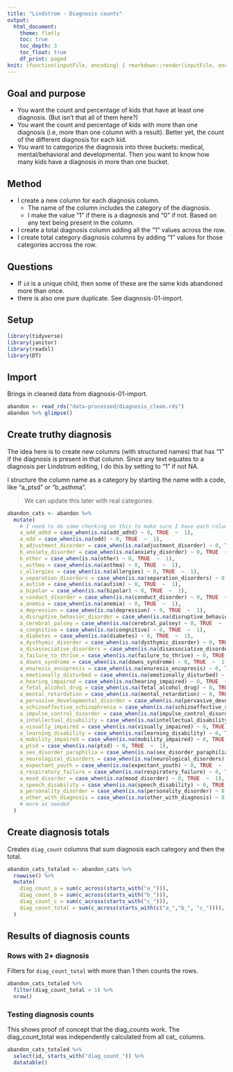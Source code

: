 ```yaml
---
title: "Lindstrom - Diagnosis counts"
output:
  html_document:
    theme: flatly
    toc: true
    toc_depth: 3
    toc_float: true
    df_print: paged
knit: (function(inputFile, encoding) { rmarkdown::render(inputFile, encoding = encoding, output_dir = "docs") })
---
```


## Goal and purpose

- You want the count and percentage of kids that have at least one diagnosis. (But isn’t that all of them here?)
- You want the count and percentage of kids with more than one diagnosis (i.e, more than one column with a result). Better yet, the count of the different diagnosis for each kid.
- You want to categorize the diagnosis into three buckets: medical, mental/behavioral and developmental. Then you want to know how many kids have a diagnosis in more than one bucket.

## Method

- I create a new column for each diagnosis column.
  - The name of the column includes the category of the diagnosis.
  - I make the value "1" if there is a diagnosis and "0" if not. Based on any text being present in the column.
- I create a total diagnosis column adding all the "1" values across the row.
- I create total category diagnosis columns by adding "1" values for those categories accross the row.

## Questions

- If `id` is a unique child, then some of these are the same kids abandoned more than once.
- there is also one pure duplicate. See diagnosis-01-import.

## Setup

```r
library(tidyverse)
library(janitor)
library(readxl)
library(DT)
```

## Import

Brings in cleaned data from diagnosis-01-import.

```r
abandon <- read_rds("data-processed/diagnosis_clean.rds")
abandon %>% glimpse()
```

## Create truthy diagnosis

The idea here is to create new columns (with structured names) that has "1" if the diagnosis is present in that column. Since any text equates to a diagnosis per Lindstrom editing, I do this by setting to "1" if not NA.

I structure the column name as a category by starting the name with a code, like "a_ptsd" or "b_asthma".

> We can update this later with real categories.

```r
abandon_cats <- abandon %>% 
  mutate(
    # I need to do some checking on this to make sure I have each column
    a_add_adhd = case_when(is.na(add_adhd) ~ 0, TRUE  ~  1),
    a_odd = case_when(is.na(odd) ~ 0, TRUE  ~  1),
    b_adjustment_disorder = case_when(is.na(adjustment_disorder) ~ 0, TRUE  ~  1),
    b_anxiety_disorder = case_when(is.na(anxiety_disorder) ~ 0, TRUE  ~  1),
    b_other = case_when(is.na(other) ~ 0, TRUE  ~  1),
    c_asthma = case_when(is.na(asthma) ~ 0, TRUE  ~  1),
    c_allergies = case_when(is.na(allergies) ~ 0, TRUE  ~  1),
    a_separation_disorders = case_when(is.na(separation_disorders) ~ 0, TRUE  ~  1),
    a_autism = case_when(is.na(autism) ~ 0, TRUE  ~  1),
    a_bipolar = case_when(is.na(bipolar) ~ 0, TRUE  ~  1),
    a_conduct_disorder = case_when(is.na(conduct_disorder) ~ 0, TRUE  ~  1),
    a_anemia = case_when(is.na(anemia) ~ 0, TRUE  ~  1),
    a_depression = case_when(is.na(depression) ~ 0, TRUE  ~  1),
    a_disruptive_behavior_disorder = case_when(is.na(disruptive_behavior_disorder) ~ 0, TRUE  ~  1),
    a_cerebral_palsey = case_when(is.na(cerebral_palsey) ~ 0, TRUE  ~  1),
    a_congnitive = case_when(is.na(congnitive) ~ 0, TRUE  ~  1),
    a_diabetes = case_when(is.na(diabetes) ~ 0, TRUE  ~  1),
    a_dysthymic_disorder = case_when(is.na(dysthymic_disorder) ~ 0, TRUE  ~  1),
    a_disassociative_disorders = case_when(is.na(disassociative_disorders) ~ 0, TRUE  ~  1),
    a_failure_to_thrive = case_when(is.na(failure_to_thrive) ~ 0, TRUE  ~  1),
    a_downs_syndrome = case_when(is.na(downs_syndrome) ~ 0, TRUE  ~  1),
    a_enuresis_encopresis = case_when(is.na(enuresis_encopresis) ~ 0, TRUE  ~  1),
    a_emotionally_disturbed = case_when(is.na(emotionally_disturbed) ~ 0, TRUE  ~  1),
    a_hearing_impaired = case_when(is.na(hearing_impaired) ~ 0, TRUE  ~  1),
    a_fetal_alcohol_drug = case_when(is.na(fetal_alcohol_drug) ~ 0, TRUE  ~  1),
    a_mental_retardation = case_when(is.na(mental_retardation) ~ 0, TRUE  ~  1),
    a_pervasive_developmental_disorder = case_when(is.na(pervasive_developmental_disorder) ~ 0, TRUE  ~  1),
    a_schizoaffective_schizophrenia = case_when(is.na(schizoaffective_schizophrenia) ~ 0, TRUE  ~  1),
    a_impulse_control_disorder = case_when(is.na(impulse_control_disorder) ~ 0, TRUE  ~  1),
    a_intellectual_disability = case_when(is.na(intellectual_disability) ~ 0, TRUE  ~  1),
    a_visually_impaired = case_when(is.na(visually_impaired) ~ 0, TRUE  ~  1),
    a_learning_disability = case_when(is.na(learning_disability) ~ 0, TRUE  ~  1),
    a_mobility_impaired = case_when(is.na(mobility_impaired) ~ 0, TRUE  ~  1),
    a_ptsd = case_when(is.na(ptsd) ~ 0, TRUE  ~  1),
    a_sex_disorder_paraphilia = case_when(is.na(sex_disorder_paraphilia) ~ 0, TRUE  ~  1),
    a_neurological_disorders = case_when(is.na(neurological_disorders) ~ 0, TRUE  ~  1),
    a_expectant_youth = case_when(is.na(expectant_youth) ~ 0, TRUE  ~  1),
    a_respiratory_failure = case_when(is.na(respiratory_failure) ~ 0, TRUE  ~  1),
    a_mood_disorder = case_when(is.na(mood_disorder) ~ 0, TRUE  ~  1),
    a_speech_disability = case_when(is.na(speech_disability) ~ 0, TRUE  ~  1),
    a_personality_disorder = case_when(is.na(personality_disorder) ~ 0, TRUE  ~  1),
    a_other_with_diagnosis = case_when(is.na(other_with_diagnosis) ~ 0, TRUE  ~  1),
    # more as needed
  )
```

## Create diagnosis totals

Creates `diag_count` columns that sum diagnosis each category and then the total.

```r
abandon_cats_totaled <- abandon_cats %>% 
  rowwise() %>% 
  mutate(
    diag_count_a = sum(c_across(starts_with("a_"))),
    diag_count_b = sum(c_across(starts_with("b_"))),
    diag_count_c = sum(c_across(starts_with("c_"))),
    diag_count_total = sum(c_across(starts_with(c("a_","b_", "c_")))), # include all cat_ columns
  )
```

## Results of diagnosis counts

### Rows with 2+ diagnosis

Filters for `diag_count_total` with more than 1 then counts the rows.

```r
abandon_cats_totaled %>% 
  filter(diag_count_total > 1) %>% 
  nrow()
```

### Testing diagnosis counts

This shows proof of concept that the diag_counts work. The diag_count_total was independently calculated from all cat_ columns.

```r
abandon_cats_totaled %>% 
  select(id, starts_with("diag_count_")) %>% 
  datatable()
```


